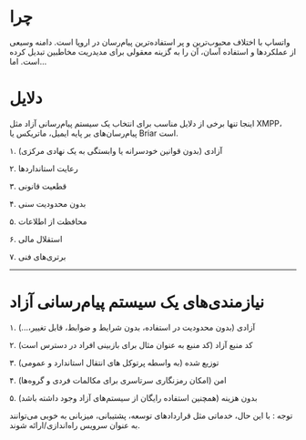 # چرا
واتساپ با اختلاف محبوب‌ترین و پر استفاده‌ترین پیام‌رسان در اروپا است. دامنه وسیعی از عملکرد‌ها و استفاده آسان، آن را به گزینه معقولی برای مدیدریت مخاطبین  تبدیل کرده است. اما...

# دلایل
اینجا تنها برخی از دلایل مناسب برای انتخاب یک سیستم پیام‌رسانی آزاد مثل XMPP، پیام‌رسان‌های بر پایه ایمیل، ماتریکس یا Briar است.

۱. آزادی (بدون قوانین خودسرانه یا وابستگی به یک نهادی مرکزی)

۲. رعایت استاندارد‌ها

۳. قطعیت قانونی

۴. بدون محدودیت سنی

۵. محافظت از اطلاعات

۶. استقلال مالی

۷. برتری‌های فنی  
  
***
  
  # نیازمندی‌های یک سیستم پیام‌رسانی آزاد
  ۱. آزادی (بدون محدودیت در استفاده، بدون شرایط و ضوابط، قابل تغییر،...)
  
  ۲. کد منبع آزاد (کد منبع به عنوان مثال برای بازبینی افراد در دسترس است)
  
  ۳. توزیع شده (به واسطه پرتوکل های انتقال استاندارد و عمومی)
  
  ۴. امن (امکان رمزنگاری سرتاسری برای مکالمات فردی و گروه‌ها)
  
  ۵. بدون هزینه (همچنین استفاده رایگان از سیستم‌های آزاد وجود داشته باشد)
  
توجه : با این حال، خدماتی مثل قرارداد‌های توسعه، پشتیبانی، میزبانی به خوبی می‌توانند به عنوان سرویس راه‌اندازی/ارائه شوند.